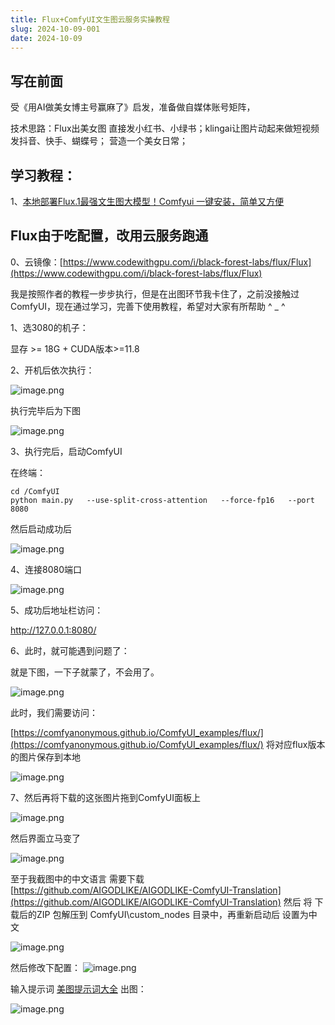 ```yaml
---
title: Flux+ComfyUI文生图云服务实操教程
slug: 2024-10-09-001
date: 2024-10-09
---
```


## 写在前面

受《用AI做美女博主号赢麻了》启发，准备做自媒体账号矩阵，

技术思路：Flux出美女图 直接发小红书、小绿书；klingai让图片动起来做短视频发抖音、快手、蝴蝶号；
营造一个美女日常；

## 学习教程：

1、[本地部署Flux.1最强文生图大模型！Comfyui 一键安装，简单又方便](https://wangwenjie1314.github.io/wemedia/weekly/2024-10-07-001/) 


## Flux由于吃配置，改用云服务跑通

0、云镜像：[https://www.codewithgpu.com/i/black-forest-labs/flux/Flux](https://www.codewithgpu.com/i/black-forest-labs/flux/Flux)


我是按照作者的教程一步步执行，但是在出图环节我卡住了，之前没接触过ComfyUI，现在通过学习，完善下使用教程，希望对大家有所帮助 ^ _ ^

1、选3080的机子：

显存 >= 18G + CUDA版本>=11.8

2、开机后依次执行：

![image.png](https://codewithgpu-image-1310972338.cos.ap-beijing.myqcloud.com/317334-417830533-HPOOFqSvt6B9plPnlNBB.png)

执行完毕后为下图

![image.png](https://codewithgpu-image-1310972338.cos.ap-beijing.myqcloud.com/317334-198273124-j8JNTf2EGfOnnYgoWQnd.png)

3、执行完后，启动ComfyUI

在终端：

```
cd /ComfyUI
python main.py   --use-split-cross-attention   --force-fp16   --port 8080
```

然后启动成功后

![image.png](https://codewithgpu-image-1310972338.cos.ap-beijing.myqcloud.com/317334-522692762-3pr6GMBHr0anPBYmmU4U.png)

4、连接8080端口

![image.png](https://codewithgpu-image-1310972338.cos.ap-beijing.myqcloud.com/317334-958031859-VjHDQjs3E3k5kzOqZ0oI.png)

5、成功后地址栏访问：

http://127.0.0.1:8080/

6、此时，就可能遇到问题了：

就是下图，一下子就蒙了，不会用了。

![image.png](https://codewithgpu-image-1310972338.cos.ap-beijing.myqcloud.com/317334-837581701-YeDzfqQ9eMRlZTFEcokU.png)

此时，我们需要访问：

[https://comfyanonymous.github.io/ComfyUI_examples/flux/](https://comfyanonymous.github.io/ComfyUI_examples/flux/) 将对应flux版本的图片保存到本地

![image.png](https://codewithgpu-image-1310972338.cos.ap-beijing.myqcloud.com/317334-14269876-ChH2iX9xnIx4Aw7XmgK9.png)

7、然后再将下载的这张图片拖到ComfyUI面板上

![image.png](https://codewithgpu-image-1310972338.cos.ap-beijing.myqcloud.com/317334-752320032-RdTIFwnSeizd2UAZEpt9.png)

然后界面立马变了

![image.png](https://codewithgpu-image-1310972338.cos.ap-beijing.myqcloud.com/317334-564044490-lo3N8zYqKtDsImeGDuHy.png)

至于我截图中的中文语言 需要下载[https://github.com/AIGODLIKE/AIGODLIKE-ComfyUI-Translation](https://github.com/AIGODLIKE/AIGODLIKE-ComfyUI-Translation) 然后 将 下载后的ZIP 包解压到 ComfyUI\custom_nodes 目录中，再重新启动后 设置为中文

![image.png](https://codewithgpu-image-1310972338.cos.ap-beijing.myqcloud.com/317334-772095446-8KUyKUCEtGe7kFWOZOe1.png)

然后修改下配置：
![image.png](https://codewithgpu-image-1310972338.cos.ap-beijing.myqcloud.com/317334-888908031-Bk7JOPj9AXo1JWjgb76t.png)



输入提示词 [美图提示词大全](https://wangwenjie1314.github.io/wemedia/weekly/2024-10-09-002/) 出图：

![image.png](https://codewithgpu-image-1310972338.cos.ap-beijing.myqcloud.com/317334-752104314-D6ePkP9VgtXLaIIyWecO.png)
